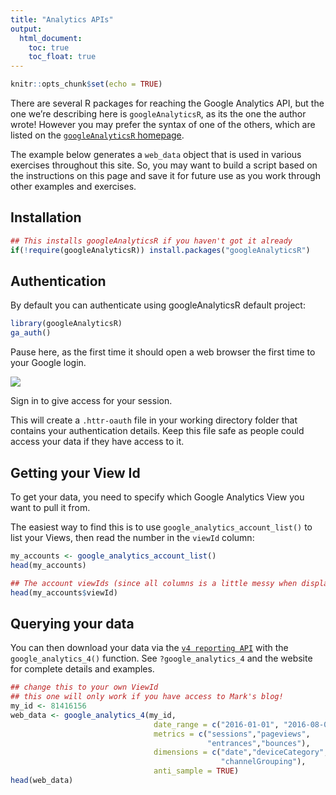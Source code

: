 ```yaml
---
title: "Analytics APIs"
output:
  html_document:
    toc: true
    toc_float: true
---
```


```r
knitr::opts_chunk$set(echo = TRUE)
```

There are several R packages for reaching the Google Analytics API, but the one we're describing here is `googleAnalyticsR`, as its the one the author wrote!  However you may prefer the syntax of one of the others, which are listed on the [`googleAnalyticsR` homepage](http://code.markedmondson.me/googleAnalyticsR/).

The example below generates a `web_data` object that is used in various exercises throughout this site. So, you may want to build a script based on the instructions on this page and save it for future use as you work through other examples and exercises.

## Installation

```r
## This installs googleAnalyticsR if you haven't got it already
if(!require(googleAnalyticsR)) install.packages("googleAnalyticsR")
```
## Authentication

By default you can authenticate using googleAnalyticsR default project:

```r
library(googleAnalyticsR)
ga_auth()
```

Pause here, as the first time it should open a web browser the first time to your Google login.  

![](images/google_auth_login.png)

Sign in to give access for your session.  

This will create a `.httr-oauth` file in your working directory folder that contains your authentication details.  Keep this file safe as people could access your data if they have access to it.

## Getting your View Id

To get your data, you need to specify which Google Analytics View you want to pull it from.  

The easiest way to find this is to use `google_analytics_account_list()` to list your Views, then read the number in the `viewId` column:

```r
my_accounts <- google_analytics_account_list()
head(my_accounts)

## The account viewIds (since all columns is a little messy when displayed here)
head(my_accounts$viewId)
```

## Querying your data

You can then download your data via the [`v4 reporting API`](https://developers.google.com/analytics/devguides/reporting/core/v4/) with the `google_analytics_4()` function.  See `?google_analytics_4` and the website for complete details and examples.

```r
## change this to your own ViewId
## this one will only work if you have access to Mark's blog!
my_id <- 81416156 
web_data <- google_analytics_4(my_id, 
                                date_range = c("2016-01-01", "2016-08-01"),
                                metrics = c("sessions","pageviews",
                                            "entrances","bounces"),
                                dimensions = c("date","deviceCategory",
                                               "channelGrouping"),
                                anti_sample = TRUE)
head(web_data)
```
